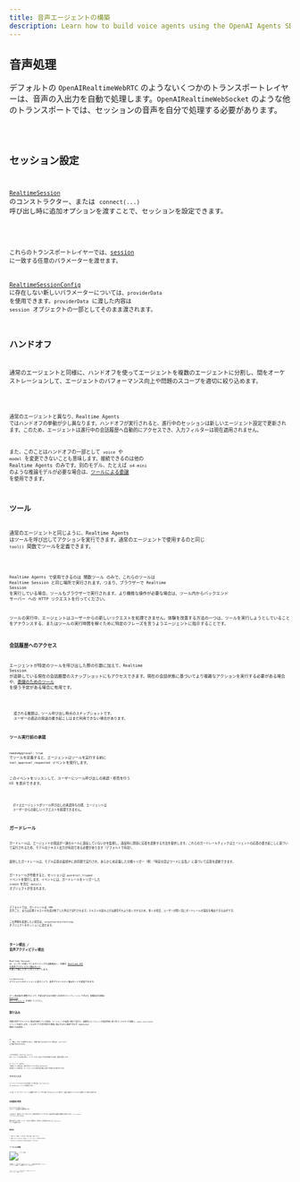 ```yaml
---
title: 音声エージェントの構築
description: Learn how to build voice agents using the OpenAI Agents SDK, what features are available, how to architecture your application, and more.
---
```



## 音声処理

デフォルトの `OpenAIRealtimeWebRTC` のようないくつかのトランスポートレイヤーは、音声の入出力を自動で処理します。`OpenAIRealtimeWebSocket` のような他のトランスポートでは、セッションの音声を自分で処理する必要があります。

<Code lang="typescript" code={handleAudioExample} />

## セッション設定

[`RealtimeSession`](/openai-agents-js/openai/agents-realtime/classes/realtimesession/) のコンストラクター、または `connect(...)` 呼び出し時に追加オプションを渡すことで、セッションを設定できます。

<Code lang="typescript" code={configureSessionExample} />

これらのトランスポートレイヤーでは、[session](https://platform.openai.com/docs/api-reference/realtime-client-events/session/update) に一致する任意のパラメーターを渡せます。

[RealtimeSessionConfig](/openai-agents-js/openai/agents-realtime/type-aliases/realtimesessionconfig/) に存在しない新しいパラメーターについては、`providerData` を使用できます。`providerData` に渡した内容は `session` オブジェクトの一部としてそのまま渡されます。

## ハンドオフ

通常のエージェントと同様に、ハンドオフを使ってエージェントを複数のエージェントに分割し、間をオーケストレーションして、エージェントのパフォーマンス向上や問題のスコープを適切に絞り込めます。

<Code lang="typescript" code={multiAgentsExample} />

通常のエージェントと異なり、Realtime Agents ではハンドオフの挙動が少し異なります。ハンドオフが実行されると、進行中のセッションは新しいエージェント設定で更新されます。このため、エージェントは進行中の会話履歴へ自動的にアクセスでき、入力フィルターは現在適用されません。

また、このことはハンドオフの一部として `voice` や `model` を変更できないことも意味します。接続できるのは他の Realtime Agents のみです。別のモデル、たとえば `o4-mini` のような推論モデルが必要な場合は、[ツールによる委譲](#delegation-through-tools) を使用できます。

## ツール

通常のエージェントと同じように、Realtime Agents はツールを呼び出してアクションを実行できます。通常のエージェントで使用するのと同じ `tool()` 関数でツールを定義できます。

<Code lang="typescript" code={defineToolExample} />

Realtime Agents で使用できるのは 関数ツール のみで、これらのツールは Realtime Session と同じ場所で実行されます。つまり、ブラウザーで Realtime Session を実行している場合、ツールもブラウザーで実行されます。より機微な操作が必要な場合は、ツール内からバックエンド サーバー への HTTP リクエストを行ってください。

ツールの実行中、エージェントはユーザーからの新しいリクエストを処理できません。体験を改善する方法の一つは、ツールを実行しようとしていることをアナウンスする、またはツールの実行時間を稼ぐために特定のフレーズを言うようエージェントに指示することです。

### 会話履歴へのアクセス

エージェントが特定のツールを呼び出した際の引数に加えて、Realtime Session が追跡している現在の会話履歴のスナップショットにもアクセスできます。現在の会話状態に基づいてより複雑なアクションを実行する必要がある場合や、[委譲のためのツール](#delegation-through-tools) を使う予定がある場合に有用です。

<Code lang="typescript" code={toolHistoryExample} />

<Aside type="note">
  渡される履歴は、ツール呼び出し時点のスナップショットです。
  ユーザーの直近の発話の書き起こしはまだ利用できない場合があります。
</Aside>

### ツール実行前の承認

`needsApproval: true` でツールを定義すると、エージェントはツールを実行する前に `tool_approval_requested` イベントを発行します。

このイベントをリッスンして、ユーザーにツール呼び出しの承認・拒否を行う UI を表示できます。

<Code lang="typescript" code={toolApprovalEventExample} />

<Aside type="note">
  ボイスエージェントがツール呼び出しの承認待ちの間、エージェントは
  ユーザーからの新しいリクエストを処理できません。
</Aside>

## ガードレール

ガードレールは、エージェントの発話が一連のルールに違反していないかを監視し、違反時に即座に応答を遮断する方法を提供します。これらのガードレールチェックはエージェントの応答の書き起こしに基づいて実行されるため、モデルのテキスト出力が有効である必要があります（デフォルトで有効）。

提供したガードレールは、モデル応答の返却中に非同期で実行され、あらかじめ定義した分類トリガー（例：「特定の禁止ワードに言及」）に基づいて応答を遮断できます。

ガードレールが作動すると、セッションは `guardrail_tripped` イベントを発行します。イベントには、ガードレールをトリガーした `itemId` を含む `details` オブジェクトが含まれます。

<Code lang="typescript" code={guardrailsExample} />

デフォルトでは、ガードレールは 100 文字ごと、または応答テキストの生成が終了した時点で実行されます。テキストの読み上げは通常それより長くかかるため、多くの場合、ユーザーが聞く前にガードレールが違反を検出できるはずです。

この挙動を変更したい場合は、`outputGuardrailSettings` オブジェクトをセッションに渡せます。

<Code lang="typescript" code={guardrailSettingsExample} />

## ターン検出 / 音声アクティビティ検出

Realtime Session は、ユーザーが話しているタイミングを自動検出し、内蔵の [Realtime API の音声アクティビティ検出モード](https://platform.openai.com/docs/guides/realtime-vad) を使って新しいターンをトリガーします。

`turnDetection` オブジェクトをセッションに渡すことで、音声アクティビティ検出モードを変更できます。

<Code lang="typescript" code={turnDetectionExample} />

ターン検出設定を調整することで、不要な割り込みや無音への対処をキャリブレーションできます。各種設定の詳細は [Realtime API ドキュメント](https://platform.openai.com/docs/guides/realtime-vad) を参照してください。

## 割り込み

内蔵の音声アクティビティ検出を使用している場合、エージェントの発話に被せて話すと、自動的にエージェントが発話内容に基づきコンテキストを更新し、`audio_interrupted` イベントを発行します。これはすべての音声再生を即座に停止するのに使用できます（WebSocket 接続にのみ適用）。

<Code lang="typescript" code={audioInterruptedExample} />

UI に「停止」ボタンを提供するなど、手動で割り込みを行いたい場合は、`interrupt()` を手動で呼び出せます。

<Code lang="typescript" code={sessionInterruptExample} />

いずれの場合も、Realtime Session はエージェントの生成を中断し、ユーザーに対して話した内容の認識を切り詰め、履歴を更新します。

エージェントに WebRTC で接続している場合は、音声出力もクリアされます。WebSocket を使用している場合は、キューに入っている音声の再生停止を自分で処理する必要があります。

## テキスト入力

エージェントにテキスト入力を送信したい場合は、`RealtimeSession` の `sendMessage` メソッドを使用します。

これは、ユーザーがエージェントと複数のモダリティでやり取りできるようにしたい場合や、会話に追加のコンテキストを提供したい場合に有用です。

<Code lang="typescript" code={sendMessageExample} />

## 会話履歴の管理

`RealtimeSession` は `history` プロパティで会話履歴を自動管理します。

これを使って、履歴をユーザーに表示したり、追加の処理を行ったりできます。会話の進行中は履歴が継続的に変化するため、`history_updated` イベントをリッスンできます。

履歴を変更したい場合（メッセージを完全に削除する、書き起こしを更新するなど）は、`updateHistory` メソッドを使用します。

<Code lang="typescript" code={updateHistoryExample} />

### 制限事項

1. 現時点では、関数ツールの呼び出しを事後に更新・変更できません
2. 履歴でのテキスト出力には、書き起こしとテキストモダリティの有効化が必要です
3. 割り込みにより切り詰められた応答には書き起こしがありません

## ツールによる委譲

![ツールによる委譲](https://cdn.openai.com/API/docs/diagram-speech-to-speech-agent-tools.png)

会話履歴とツール呼び出しを組み合わせることで、より複雑な処理を別のバックエンド エージェントに委譲し、その結果をユーザーに返せます。

<Code lang="typescript" code={delegationAgentExample} />

以下のコードは サーバー 上で実行されます。この例では Next.js の server actions を使用しています。

<Code lang="typescript" code={serverAgentExample} />
